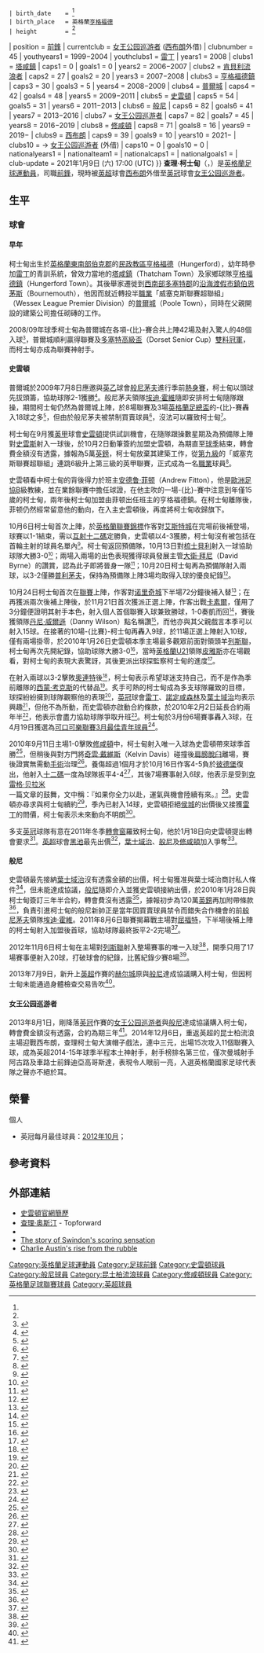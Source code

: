 {{noteTA|G1=Football|G2=FAcup
|T=zh-hans:查理·奥斯汀; zh-hk:查理·柯士甸; zh-tw:查理·奧斯汀
|1=zh-hans:查理·奥斯汀; zh-hk:查理·柯士甸; zh-tw:查理·奧斯汀
|2=zh-hans:奥斯汀; zh-hk:柯士甸; zh-tw:奧斯汀
|3=zh-hans:埃迪·霍維; zh-hk:艾迪·賀維; 
|4=zh-hans:西蒙·考克斯; zh-hk:西蒙·確斯;
|5=zh-hans:皮尔斯; zh-hk:皮雅斯;
|6=zh-hans:贝拉米; zh-hk:比拿美;
}}
{{Infobox football biography 2
|              playername = 查理·柯士甸<br />''Charlie Austin''
|               image = CharlieAustinMay 2015.jpg
|            fullname           = Charles ''Charlie" Austin<ref name="Hugman201"0-11">{{cite book}}
 | editor-first = Barry J.
 | editor-last = Hugman
 | title        = The PFA Footballers' Who's Who 2010–11
 | year = 2010
 | publisher = Mainstream Publishing
 | location = Edinburgh
 | isbn = 978-1-84596-601-0
 | page = 28 }}</ref>
 | birth_date    = {{birth date and age|1989|7|5|df=y}}<ref name="Hugman2010-11"/>
 | birth_place   = 英格蘭[[亨格福德|亨格福德]]
 | height        = {{height|ft=6|in=2}}<ref name="Hugman2010-11"/>
|            position = [[前鋒_(足球)|前鋒]]
|         currentclub = [[女王公园巡游者足球俱乐部|女王公园巡游者]] ([[西布罗姆维奇足球俱乐部|西布朗]]外借)
|          clubnumber = 45
|         youthyears1 = 1999−2004 
|         youthclubs1 = [[雷丁足球俱乐部|雷丁]]
|              years1 = 2008
|              clubs1 = [[w:en:Thatcham_Town_F.C.|塔咸鎮]]       
|               caps1 = 0
|              goals1 = 0
|              years2 = 2006−2007 
|              clubs2 = [[w:en:Kintbury_Rangers_F.C.|肯貝利流浪者]] 
|               caps2 = 27 
|              goals2 = 20
|              years3 = 2007−2008 
|              clubs3 = [[w:en:Hungerford_Town_F.C.|亨格福德鎮]]   
|               caps3 = 30 
|              goals3 = 5
|              years4 = 2008−2009 
|              clubs4 = [[w:en:Poole_Town_F.C.|普爾城]]             
|               caps4 = 42 
|              goals4 = 48
|              years5 = 2009−2011 
|              clubs5 = [[斯温登足球俱乐部|史雲頓]]         
|               caps5 = 54 
|              goals5 = 31
|              years6 = 2011−2013     
|              clubs6 = [[伯恩利足球俱乐部|般尼]]                   
|               caps6 = 82 
|              goals6 = 41
|              years7 = 2013−2016     
|              clubs7 = [[女王公园巡游者足球俱乐部|女王公园巡游者]]               
|               caps7 = 82
|              goals7 = 45
|              years8 = 2016−2019     
|              clubs8 = [[修咸頓足球會|修咸頓]]               
|               caps8 = 71
|              goals8 = 16
|              years9 = 2019−     
|              clubs9 = [[西布罗姆维奇足球俱乐部|西布朗]]               
|               caps9 = 39
|              goals9 = 10
|              years10 = 2021−     
|              clubs10 = → [[女王公园巡游者足球俱乐部|女王公园巡游者]] (外借)               
|               caps10 = 0
|              goals10 = 0
|      nationalyears1 = 
|       nationalteam1 = 
|       nationalcaps1 = 
|      nationalgoals1 =
|         club-update = 2021年1月9日 (六) 17:00 (UTC)
}}
'''查理·柯士甸'''（{{lang-en|'''Charlie Austin'''}}，{{bd|1989年|7月5日|catIdx=Austin, Charlie}}）是[[英格蘭|英格蘭]][[足球|足球]][[運動員|運動員]]，司職[[前鋒_(足球)|前鋒]]，現時被[[英超|英超]]球會[[西布罗姆维奇足球俱乐部|西布朗]]外借至[[英冠|英冠]]球會[[女王公园巡游者足球俱乐部|女王公园巡游者]]。

==生平==
===球會===
====早年====
柯士甸出生於[[英格蘭|英格蘭]][[東南英格蘭|東南部]][[伯克郡|伯克郡]]的[[民政教區|民政教區]][[亨格福德|亨格福德]]（Hungerford），幼年時參加[[雷丁足球俱乐部|雷丁]]的青訓系統，曾效力當地的[[Thatcham_Town_F.C.|塔咸鎮]]（Thatcham Town）及家鄉球隊[[Hungerford_Town_F.C.|亨格福德鎮]]（Hungerford Town）。其後舉家遷徙到[[西南英格蘭|西南部]][[多塞特郡|多塞特郡]]的[[市鎮|沿海渡假市鎮]][[伯恩茅斯|伯恩茅斯]]（Bournemouth），他因而就近轉投半[[職業|職業]]「威塞克斯聯賽超聯組」（Wessex League Premier Division）的[[Poole_Town_F.C.|普爾城]]（Poole Town），同時在父親開設的建築公司擔任砌磚的工作。

2008/09年球季柯士甸為普爾城在各項-{比}-賽合共上陣42場及射入驚人的48個入球<small><ref>{{cite web |language=en |title=Poole Town Player Statistics 2008/09 |url=http://www.poole-townfc.co.uk/Player%20Stats/player_stats_0809.html |accessdate=2009-10-19 |deadurl=yes |archiveurl=https://web.archive.org/web/20091208020326/http://www.poole-townfc.co.uk/Player%20Stats/player_stats_0809.html |archivedate=2009-12-08 }}</ref></small>，普爾城順利贏得聯賽及[[Dorset_Senior_Cup|多塞特高級盃]]（Dorset Senior Cup）[[雙料冠軍|雙料冠軍]]，而柯士甸亦成為聯賽神射手。

====史雲頓====
普爾城於2009年7月8日應邀與[[英乙|英乙]]球會[[伯恩茅斯足球俱乐部|般尼茅夫]]進行季前[[熱身賽|熱身賽]]，柯士甸以頭球先拔頭籌，協助球隊2-1獲勝<small><ref>{{cite news |language=en |url=http://www.afcb.co.uk/page/NewsDetail/0,,10324~1717248,00.html |title=POOLE TOWN 2 AFC BOURNEMOUTH 1 |publisher=[[伯恩茅斯足球俱乐部|''afcb.co.uk'']] |date=2009-07-08 |accessdate=2010-02-03 |archive-date=2020-05-16 |archive-url=https://web.archive.org/web/20200516114706/https://www.afcb.co.uk/page/newsdetail/0,,10324~1717248,00.html/ |dead-url=no }}</ref></small>。般尼茅夫領隊[[埃迪·霍維|埃迪·霍維]]隨即安排柯士甸隨隊跟操，期間柯士甸仍然為普爾城上陣，於8場聯賽及3場[[英格蘭足總盃|英格蘭足總盃]]的-{比}-賽轟入18球之多<small><ref>{{cite web |language=en |url=http://www.poole-townfc.co.uk/Player%20Stats/player_stats_0910.html |title=Poole Town Player Statistics 2009/10 |accessdate=2010-02-03 |deadurl=yes |archiveurl=https://web.archive.org/web/20091208020137/http://www.poole-townfc.co.uk/Player%20Stats/player_stats_0910.html |archivedate=2009-12-08 }}</ref></small>，但由於般尼茅夫被禁制買賣球員<small><ref>{{cite news |language=en |url=http://news.bbc.co.uk/sport2/hi/football/teams/b/bournemouth/8225780.stm |title=Cherries defiant as embargo stays |publisher=[[BBC|BBC]] Sport |date=2009-08-28 |accessdate=2010-02-05 |archive-date=2019-08-28 |archive-url=https://web.archive.org/web/20190828162213/http://news.bbc.co.uk/sport2/hi/football/teams/b/bournemouth/8225780.stm |dead-url=no }}</ref></small>，沒法可以羅致柯士甸<small><ref>{{cite web |language=en |url=http://www.bournemouthecho.co.uk/sport/football/4649747.Austin_s_Robins_move_is_on_the_cards/ |title=Austin's Robins move is on the cards |publisher=Bournemouth Daily Echo |date=26 September 2009 |accessdate=2010-02-04 |archive-date=2017-07-07 |archive-url=https://web.archive.org/web/20170707164952/http://www.bournemouthecho.co.uk/sport/football/4649747.Austin_s_Robins_move_is_on_the_cards/ |dead-url=no }}</ref></small>。

柯士甸在9月獲[[英甲|英甲]]球會[[斯温登足球俱乐部|史雲頓]]提供試訓機會，在隨隊跟操數星期及為預備隊上陣對[[斯旺西城足球俱乐部|史雲斯]]射入一球後，於10月2日動筆簽約加盟史雲頓，為期直至[[2009年至2010年英格蘭足球甲級聯賽|球季]]結束，轉會費金額沒有透露，據報為5萬[[英鎊|英鎊]]，柯士甸放棄其建築工作，從[[英格蘭足球聯賽系統|第九級]]的「威塞克斯聯賽超聯組」連跳6級升上第三級的英甲聯賽，正式成為一名[[職業|職業]]球員<small><ref>{{cite web |language=en |url=http://www.swindontownfc.co.uk/page/NewsDetail/0,,10341~1816187,00.html |title=Charlie Austin Deal Complete |publisher=[[斯温登足球俱乐部|''swindontownfc.co.uk'']] |date=2009-10-02 |accessdate=2010-02-04 |deadurl=yes |archiveurl=https://web.archive.org/web/20100213084413/http://www.swindontownfc.co.uk/page/NewsDetail/0%2C%2C10341~1816187%2C00.html |archivedate=2010-02-13 }}</ref></small>。

史雲頓看中柯士甸的背後得力於班主[[Andrew_Fitton|安德鲁·菲顿]]（Andrew Fitton），他是[[歐洲足協|歐洲足協]]B級教練，並在業餘聯賽中擔任球證，在他主吹的一場-{比}-賽中注意到年僅15歲的柯士甸，兩年後柯士甸加盟由菲顿出任班主的亨格福德鎮。在柯士甸離隊後，菲顿仍然經常留意他的動向，在入主史雲頓後，再度將柯士甸收歸旗下。

10月6日柯士甸首次上陣，於[[英格蘭聯賽錦標|英格蘭聯賽錦標]]作客對[[埃克塞特城足球俱乐部|艾斯特城]]在完場前後補登場，球賽以1-1結束，需以[[互射十二碼|互射十二碼]]定勝負，史雲頓以4-3獲勝，柯士甸沒有被包括在首輪主射的球員名單內<small><ref>{{cite news |language=en |url=http://news.bbc.co.uk/sport2/hi/football/8284815.stm |title=Exeter 1-1 Swindon |publisher=[[BBC|BBC]] Sport |date=2009-10-06 |accessdate=2010-02-04 |archive-date=2019-08-31 |archive-url=https://web.archive.org/web/20190831142945/http://news.bbc.co.uk/sport2/hi/football/8284815.stm |dead-url=no }}</ref></small>。柯士甸返回預備隊，10月13日對[[谢斯伯利足球俱乐部|梳士貝利]]射入一球協助球隊大勝3-0<small><ref>{{cite news |language=en |url=http://www.swindontownfc.co.uk/page/NewsDetail/0,,10341~1824645,00.html |title=FT: SALISBURY 0 SWINDON RES 3 |publisher=[[斯温登足球俱乐部|''swindontownfc.co.uk'']] |date=2009-10-13 |accessdate=2010-02-04 |deadurl=yes |archiveurl=https://web.archive.org/web/20091016022726/http://www.swindontownfc.co.uk/page/NewsDetail/0,,10341~1824645,00.html |archivedate=2009年10月16日 |df= }}</ref></small>；兩場入兩場的出色表現獲得球員發展主管[[David_Byrne_(footballer_born_1961)|大衛·拜尼]]（David Byrne）的讚賞，認為此子即將晉身一隊<small><ref>{{cite news |language=en |url=http://www.swindontownfc.co.uk/page/NewsDetail/0,,10341~1830918,00.html |title=AUSTIN NOT FAR FROM FIRST TEAM DEBUT |publisher=[[斯温登足球俱乐部|''swindontownfc.co.uk'']] |date=2009-10-20 |accessdate=2010-02-04 |deadurl=yes |archiveurl=https://web.archive.org/web/20100111141559/http://www.swindontownfc.co.uk/page/NewsDetail/0,,10341~1830918,00.html |archivedate=2010年1月11日 |df= }}</ref></small>；10月20日柯士甸再為預備隊射入兩球，以3-2僅勝[[普利茅斯足球俱乐部|普利茅夫]]，保持為預備隊上陣3場均取得入球的優良紀錄<small><ref>{{cite news |language=en |url=http://www.swindontownfc.co.uk/page/NewsDetail/0,,10341~1831686,00.html |title=TOWN 3 ARGYLE 2 |publisher=[[斯温登足球俱乐部|''swindontownfc.co.uk'']] |date=2009-10-20 |accessdate=2010-02-04 |deadurl=yes |archiveurl=https://web.archive.org/web/20100108103043/http://www.swindontownfc.co.uk/page/NewsDetail/0,,10341~1831686,00.html |archivedate=2010年1月8日 |df= }}</ref></small>。

10月24日柯士甸首次在[[英格蘭足球聯賽|聯賽]]上陣，作客對[[诺里奇城足球俱乐部|诺里奇城]]下半場72分鐘後補入替<small><ref>{{cite news |language=en |url=http://news.bbc.co.uk/sport2/hi/football/eng_div_2/8306854.stm |title=Norwich 1-0 Swindon |publisher=[[BBC|BBC]] Sport |date=2009-10-24 |accessdate=2010-02-04 |archive-date=2021-02-27 |archive-url=https://web.archive.org/web/20210227010958/http://news.bbc.co.uk/sport2/hi/football/eng_div_2/8306854.stm |dead-url=no }}</ref></small>；在再獲派兩次後補上陣後，於11月21日首次獲派正選上陣，作客出戰[[卡莱尔联足球俱乐部|卡素爾]]，僅用了3分鐘便證明其射手本色，射入個人首個聯賽入球兼致勝球，1-0奏凱而回<small><ref>{{cite news |language=en |url=http://news.bbc.co.uk/sport2/hi/football/eng_div_2/8353322.stm |title=Carlisle 0-1 Swindon |publisher=[[BBC|BBC]] Sport |date=2009-11-21 |accessdate=2010-02-04 |archive-date=2019-09-03 |archive-url=https://web.archive.org/web/20190903004330/http://news.bbc.co.uk/sport2/hi/football/eng_div_2/8353322.stm |dead-url=no }}</ref></small>，賽後獲領隊[[Danny_Wilson_(footballer)|丹尼·威爾遜]]（Danny Wilson）點名稱讚<small><ref>{{cite news |language=en |url=http://www.skysports.com/story/0,19528,11719_5716209,00.html |title=Wilson delighted with Austin |publisher=Sky Sports |date=2009-11-24 |accessdate=2010-02-04 |archive-date=2017-02-16 |archive-url=https://web.archive.org/web/20170216132218/http://www.skysports.com/story/0,19528,11719_5716209,00.html |dead-url=no }}</ref></small>，而他亦與其父親戲言本季可以射入15球。在接著的10場-{比賽}-柯士甸再轟入9球，於11場正選上陣射入10球，僅有兩場掛零，於2010年1月26日史雲頓本季主場最多觀眾前面對領頭羊[[列斯聯足球會|列斯聯]]，柯士甸再次先開紀錄，協助球隊大勝3-0<small><ref>{{cite news |language=en |url=http://news.bbc.co.uk/sport2/hi/football/eng_div_2/8450995.stm |title=Swindon 3-0 Leeds United |publisher=[[BBC|BBC]] Sport |date=2010-01-26 |accessdate=2010-02-04 |archive-date=2019-09-09 |archive-url=https://web.archive.org/web/20190909053704/http://news.bbc.co.uk/sport2/hi/football/eng_div_2/8450995.stm |dead-url=no }}</ref></small>，當時[[英格蘭21歲以下足球代表隊|英格蘭U21]]領隊[[斯图尔特·皮尔斯|皮雅斯]]亦在場觀看，對柯士甸的表現大表驚訝，其後更派出球探監察柯士甸的進度<small><ref>{{cite news |language=en |url=http://news.bbc.co.uk/sport2/hi/football/teams/s/swindon_town/8530659.stm |title=England U21 scouts watch Swindon's Charlie Austin |publisher=[[BBC|BBC]] Sport |date=2010-02-23 |accessdate=2010-02-24 |archive-date=2019-09-09 |archive-url=https://web.archive.org/web/20190909045144/http://news.bbc.co.uk/sport2/hi/football/teams/s/swindon_town/8530659.stm |dead-url=no }}</ref></small>。

在射入兩球以3-2擊敗[[莱顿东方足球俱乐部|奧連特]]後<small><ref>{{cite news |language=en |url=http://news.bbc.co.uk/sport2/hi/football/eng_div_2/8377169.stm |title=Swindon 3-2 Leyton Orient |publisher=[[BBC|BBC]] Sport |date=2009-12-05 |accessdate=2010-02-04 |archive-date=2016-03-07 |archive-url=https://web.archive.org/web/20160307055947/http://news.bbc.co.uk/sport2/hi/football/eng_div_2/8377169.stm |dead-url=no }}</ref></small>，柯士甸表示希望球迷支持自己，而不是作為季前離隊的[[西蒙·考克斯|西蒙·考克斯]]的代替品<small><ref>{{cite news |language=en |url=http://www.skysports.com/story/0,19528,11719_5754029,00.html |title=Austin out to make mark |publisher=Sky Sports |date=2009-12-07 |accessdate=2010-02-04 |archive-date=2016-03-08 |archive-url=https://web.archive.org/web/20160308011129/http://www.skysports.com/story/0,19528,11719_5754029,00.html |dead-url=no }}</ref></small>。炙手可熱的柯士甸成為多支球隊羅致的目標，球探紛紛擁到球隊觀察他的表現<small><ref>{{cite news |language=en |url=http://www.skysports.com/story/0,19528,11095_5814317,00.html |title=Austin attracting interest |publisher=Sky Sports |date=2009-12-31 |accessdate=2010-02-04 |archive-date=2016-03-09 |archive-url=https://web.archive.org/web/20160309135047/http://www.skysports.com/story/0,19528,11095_5814317,00.html |dead-url=no }}</ref></small>，[[英冠|英冠]]球會[[雷丁足球俱乐部|雷丁]]、[[诺丁汉森林足球俱乐部|諾定咸森林]]及[[伊普斯维奇城足球俱乐部|葉士域治]]均表示興趣<small><ref>{{cite news |language=en |url=http://www.skysports.com/story/0,19528,11719_5843873,00.html |title=Austin to be offered new deal |publisher=Sky Sports |date=2010-01-08 |accessdate=2010-02-04}}</ref></small>，但他不為所動，而史雲頓亦啟動合約條款，於2010年2月2日延長合約兩年半<small><ref>{{cite news |language=en |url=http://news.bbc.co.uk/sport2/hi/football/teams/s/swindon_town/8494085.stm |title=Striker Charlie Austin commits future to Swindon Town |publisher=[[BBC|BBC]] Sport |date=2010-02-02 |accessdate=2010-02-04 |archive-date=2019-09-03 |archive-url=https://web.archive.org/web/20190903220156/http://news.bbc.co.uk/sport2/hi/football/teams/s/swindon_town/8494085.stm |dead-url=no }}</ref></small>，他表示會盡力協助球隊爭取升班<small><ref>{{cite news |language=en |url=http://www.skysports.com/story/0,19528,11719_5921277,00.html |title=Austin vows to cement promotion |publisher=Sky Sports |date=2010-02-06 |accessdate=2010-02-10 |archive-date=2016-03-09 |archive-url=https://web.archive.org/web/20160309153946/http://www.skysports.com/story/0,19528,11719_5921277,00.html |dead-url=no }}</ref></small>。柯士甸於3月份6場賽事轟入3球，在4月19日獲選為[[英格蘭足球聯賽|可口可樂聯賽]][[2009年至2010年英格蘭足球甲級聯賽#聯賽每月最青年球員|3月最佳青年球員]]<ref>{{cite news |language=en |url=http://www.football-league.co.uk/footballleaguenews/20100419/austin-claims-young-player-prize_2246528_2028769 |title=Austin claims Young Player Prize |publisher=[[英格蘭足球聯賽|''football-league.co.uk'']] |date=2010-04-19 |accessdate=2010-11-16 |deadurl=yes |archiveurl=https://web.archive.org/web/20100423015034/http://www.football-league.co.uk/footballleaguenews/20100419/austin-claims-young-player-prize_2246528_2028769 |archivedate=2010-04-23 }}</ref>。

2010年9月11日主場1-0擊敗[[南安普顿足球俱乐部|修咸頓]]中，柯士甸射入唯一入球為史雲頓帶來球季首勝<ref>{{cite news |language=en |url=http://news.bbc.co.uk/sport2/hi/football/eng_div_2/8967856.stm |title=Swindon 1-0 Southampton |publisher=''[[BBC_Sport|BBC Sport]]'' |date=2010-09-11 |accessdate=2011-01-29 |archive-date=2019-08-28 |archive-url=https://web.archive.org/web/20190828193850/http://news.bbc.co.uk/sport2/hi/football/eng_div_2/8967856.stm |dead-url=no }}</ref>，但稍後與對方門將[[奇雲·戴維斯|奇雲·戴維斯]]（Kelvin Davis）碰撞後[[肩膀|肩膀]][[脫臼|脫臼]]離場，賽後證實無需動[[手術|手術]]治理<ref>{{cite news |language=en |url=http://news.bbc.co.uk/sport2/hi/football/teams/s/swindon_town/8993451.stm |title=Swindon striker Charlie Austin will not need surgery |publisher=''[[BBC_Sport|BBC Sport]]'' |date=2010-09-15 |accessdate=2011-01-29 |archive-date=2019-09-05 |archive-url=https://web.archive.org/web/20190905050132/http://news.bbc.co.uk/sport2/hi/football/teams/s/swindon_town/8993451.stm |dead-url=no }}</ref>。養傷超過1個月才於10月16日作客4-5負於[[皮特堡联足球俱乐部|彼德堡]]復出，他射入[[十二碼|十二碼]]一度為球隊扳平4-4<ref>{{cite news |language=en |url=http://news.bbc.co.uk/sport2/hi/football/eng_div_2/9075106.stm |title=Peterborough 5-4 Swindon |publisher=''[[BBC_Sport|BBC Sport]]'' |date=2010-10-16 |accessdate=2011-01-29 |archive-date=2021-01-24 |archive-url=https://web.archive.org/web/20210124071208/http://news.bbc.co.uk/sport2/hi/football/eng_div_2/9075106.stm |dead-url=no }}</ref>，其後7場賽事射入6球，他表示是受到[[克雷格·贝拉米|克雷格·贝拉米]]一篇文章的鼓舞，文中稱：『如果你全力以赴，運氣與機會陸續有來。』<ref>{{cite news |language=en |url=http://news.bbc.co.uk/sport2/hi/football/teams/s/swindon_town/9194904.stm |title=Swindon's Charlie Austin inspired by Bellamy article |publisher=''[[BBC_Sport|BBC Sport]]'' |date=2010-11-16 |accessdate=2011-01-29 |archive-date=2019-09-03 |archive-url=https://web.archive.org/web/20190903051330/http://news.bbc.co.uk/sport2/hi/football/teams/s/swindon_town/9194904.stm |dead-url=no }}</ref>。史雲頓亦尋求與柯士甸續約<ref>{{cite news |language=en |url=http://news.bbc.co.uk/sport2/hi/football/teams/s/swindon_town/9183945.stm |title=Swindon Town look to extend Charlie Austin deal |publisher=''[[BBC_Sport|BBC Sport]]'' |date=2010-11-12 |accessdate=2011-01-29 |archive-date=2019-09-09 |archive-url=https://web.archive.org/web/20190909001803/http://news.bbc.co.uk/sport2/hi/football/teams/s/swindon_town/9183945.stm |dead-url=no }}</ref>，季內已射入14球，史雲頓拒絕[[赫尔城足球俱乐部|侯城]]的出價後又接獲[[雷丁足球俱乐部|雷丁]]的問價，柯士甸表示未來動向不明朗<ref>{{cite news |language=en |url=http://news.bbc.co.uk/sport2/hi/football/teams/s/swindon_town/9312165.stm |title=Swindon Town's Charlie Austin unsure over future |publisher=''[[BBC_Sport|BBC Sport]]'' |date=2010-12-22 |accessdate=2011-01-29 |archive-date=2019-08-28 |archive-url=https://web.archive.org/web/20190828084821/http://news.bbc.co.uk/sport2/hi/football/teams/s/swindon_town/9312165.stm |dead-url=no }}</ref>。

多支[[英冠|英冠]]球隊有意在2011年冬季[[轉會窗|轉會窗]]羅致柯士甸，他於1月18日向史雲頓提出轉會要求<ref>{{cite news |language=en |url=http://news.bbc.co.uk/sport2/hi/football/teams/s/swindon_town/9365140.stm |title=Swindon Town's Charlie Austin hands in transfer request |publisher=''[[BBC_Sport|BBC Sport]]'' |date=2011-01-18 |accessdate=2011-01-29 |archive-date=2019-09-01 |archive-url=https://web.archive.org/web/20190901222815/http://news.bbc.co.uk/sport2/hi/football/teams/s/swindon_town/9365140.stm |dead-url=no }}</ref>。[[英超|英超]]球會[[黑池足球會|黑池]]最先出價<ref>{{cite news |language=en |url=http://news.bbc.co.uk/sport2/hi/football/teams/s/swindon_town/9372956.stm |title=Blackpool bid for Swindon Town striker Charlie Austin |publisher=''[[BBC_Sport|BBC Sport]]'' |date=2011-01-26 |accessdate=2011-01-29 |archive-date=2019-09-03 |archive-url=https://web.archive.org/web/20190903015023/http://news.bbc.co.uk/sport2/hi/football/teams/s/swindon_town/9372956.stm |dead-url=no }}</ref>，[[伊普斯维奇城足球俱乐部|葉士域治]]、[[伯恩利足球俱乐部|般尼]]及[[南安普顿足球俱乐部|修咸頓]]加入爭奪<ref>{{cite news |language=en |url=http://www.skysports.com/story/0,19528,11095_6704352,00.html |title=Quartet battle for Austin |publisher=''Sky Sports'' |date=2011-01-27 |accessdate=2011-01-29 |archive-date=2016-03-10 |archive-url=https://web.archive.org/web/20160310081903/http://www.skysports.com/story/0,19528,11095_6704352,00.html |dead-url=no }}</ref>。

====般尼====
史雲頓最先接納[[伊普斯维奇城足球俱乐部|葉士域治]]沒有透露金額的出價，柯士甸獲准與葉士域治商討私人條件<ref>{{cite news |language=en |url=http://www.skysports.com/story/0,19528,11095_6704911,00.html |title=Town see Austin bid accepted |publisher=''Sky Sports'' |date=2011-01-27 |accessdate=2011-01-29 |archive-date=2016-03-10 |archive-url=https://web.archive.org/web/20160310081909/http://www.skysports.com/story/0,19528,11095_6704911,00.html |dead-url=no }}</ref>，但未能達成協議，[[伯恩利足球俱乐部|般尼]]隨即介入並獲史雲頓接納出價，於2010年1月28日與柯士甸簽訂三年半合約，轉會費沒有透露<ref>{{cite news |language=en |url=http://news.bbc.co.uk/sport2/hi/football/teams/b/burnley/9378506.stm |title=Swindon Town striker Charlie Austin joins Burnley |publisher=''[[BBC_Sport|BBC Sport]]'' |date=2011-01-28 |accessdate=2011-01-29 |archive-date=2020-02-01 |archive-url=https://web.archive.org/web/20200201040849/http://news.bbc.co.uk/sport2/hi/football/teams/b/burnley/9378506.stm |dead-url=no }}</ref>，據報初步為120萬[[英鎊|英鎊]]再加附帶條款<ref>{{cite news |language=en |url=http://www.skysports.com/story/0,19528,11700_6706379,00.html |title=Clarets to win Austin chase |publisher=''Sky Sports'' |date=2011-01-28 |accessdate=2011-01-29 |archive-date=2016-03-10 |archive-url=https://web.archive.org/web/20160310090346/http://www.skysports.com/story/0,19528,11700_6706379,00.html |dead-url=no }}</ref>，負責引進柯士甸的般尼新帥正是當年因買賣球員禁令而錯失合作機會的前[[伯恩茅斯足球俱乐部|般尼茅夫]]領隊[[埃迪·霍維|埃迪·霍維]]。2011年8月6日聯賽揭幕戰主場對[[沃特福德足球俱乐部|屈福特]]，下半場後補上陣的柯士甸射入加盟後首球，協助球隊最終扳平2-2完場<ref>{{cite news |language=en |url=http://news.bbc.co.uk/sport2/hi/football/eng_div_1/14351859.stm |title=Burnley 2-2 Watford |publisher=''[[BBC_Sport|BBC Sport]]'' |date=2011-08-06 |accessdate=2011-08-11 |archive-date=2019-08-29 |archive-url=https://web.archive.org/web/20190829223323/http://news.bbc.co.uk/sport2/hi/football/eng_div_1/14351859.stm |dead-url=no }}</ref>。

2012年11月6日柯士甸在主場對[[列斯聯足球會|列斯聯]]射入整場賽事的唯一入球<ref>{{cite news |language=en |url=http://www.bbc.co.uk/sport/0/football/20134364 |title=Burnley 1-0 Leeds United |publisher=''[[BBC_Sport|BBC Sport]]'' |date=2012-11-06 |accessdate=2012-11-17 |archive-date=2014-04-04 |archive-url=https://web.archive.org/web/20140404223716/http://www.bbc.co.uk/sport/0/football/20134364 |dead-url=no }}</ref>，開季只用了17場賽事便射入20球，打破球會的紀錄，比舊紀錄少賽8場<ref>{{cite news |language=en |url=http://www.bbc.co.uk/sport/0/football/20237543 |title=Burnley striker Charlie Austin reaches 20-goal landmark |publisher=''[[BBC_Sport|BBC Sport]]'' |date=2012-11-07 |accessdate=2012-11-17 |archive-date=2013-10-17 |archive-url=https://web.archive.org/web/20131017161049/http://www.bbc.co.uk/sport/0/football/20237543 |dead-url=no }}</ref>。

2013年7月9日，新升上[[英超|英超]]作賽的[[赫尔城足球俱乐部|赫尔城]]原與[[伯恩利足球俱乐部|般尼]]達成協議購入柯士甸，但因柯士甸未能通過身體檢查交易告吹<ref>{{cite news |language=en |url=http://www.bbc.co.uk/sport/0/football/23238595 |title=Charlie Austin: Burnley striker fails Hull City medical |publisher=''[[BBC_Sport|BBC Sport]]'' |date=2013-07-09 |accessdate=2013-09-27 |archive-date=2015-08-25 |archive-url=https://web.archive.org/web/20150825034221/http://www.bbc.co.uk/sport/0/football/23238595 |dead-url=no }}</ref>。

====女王公园巡游者====
2013年8月1日，剛降落[[英冠|英冠]]作賽的[[女王公园巡游者足球俱乐部|女王公园巡游者]]與[[伯恩利足球俱乐部|般尼]]達成協議購入柯士甸，轉會費金額沒有透露，合約為期三年<ref>{{cite news |language=en |url=http://www.bbc.co.uk/sport/0/football/23533841 |title=Charlie Austin: QPR sign Burnley striker for undisclosed fee |publisher=''[[BBC_Sport|BBC Sport]]'' |date=2013-08-01 |accessdate=2013-09-27 |archive-date=2013-10-18 |archive-url=https://web.archive.org/web/20131018055447/http://www.bbc.co.uk/sport/0/football/23533841 |dead-url=no }}</ref>。2014年12月6日，重返英超的昆士柏流浪主場迎戰西布朗，查理柯士甸大演帽子戲法，連中三元，出場15次攻入11個聯賽入球，成為英超2014-15年球季半程本土神射手，射手榜排名第三位，僅次曼城射手阿古路及車路士前鋒迪亞高哥斯達，表現令人眼前一亮，入選英格蘭國家足球代表隊之聲亦不絕於耳。

==榮譽==
;個人
* 英冠每月最佳球員：[[2012年至2013年英格蘭足球冠軍聯賽#每月最佳球員|2012年10月]]；

==參考資料==
{{reflist|2}}

==外部連結==
*[https://web.archive.org/web/20100127074804/http://www.swindontownfc.co.uk/page/ProfilesDetail/0,,10341~49603,00.html 史雲頓官網簡歷]
*[http://thetopforward.com/view?id=27 查理·奥斯汀] {{Wayback|url=http://thetopforward.com/view?id=27 |date=20201001083333 }} - Topforward
*{{soccerbase|52474|查理·柯士甸}}
*[http://www.bbc.co.uk/blogs/paulfletcher/2010/02/the_story_of_swindons_scoring.html#190870 The story of Swindon's scoring sensation] {{Wayback|url=http://www.bbc.co.uk/blogs/paulfletcher/2010/02/the_story_of_swindons_scoring.html#190870 |date=20210217204301 }}
*[http://www.bbc.co.uk/sport/0/football/20350109 Charlie Austin's rise from the rubble] {{Wayback|url=http://www.bbc.co.uk/sport/0/football/20350109 |date=20151223120112 }}

<!--{{西布朗球員名單}}-->
{{昆士柏流浪球員名單}}

{{DEFAULTSORT:Austin, Charlie}}
[[Category:英格蘭足球運動員|Category:英格蘭足球運動員]]
[[Category:足球前鋒|Category:足球前鋒]]
[[Category:史雲頓球員|Category:史雲頓球員]]
[[Category:般尼球員|Category:般尼球員]]
[[Category:昆士柏流浪球員|Category:昆士柏流浪球員]]
[[Category:修咸頓球員|Category:修咸頓球員]]
[[Category:英格蘭足球聯賽球員|Category:英格蘭足球聯賽球員]]
[[Category:英超球員|Category:英超球員]]